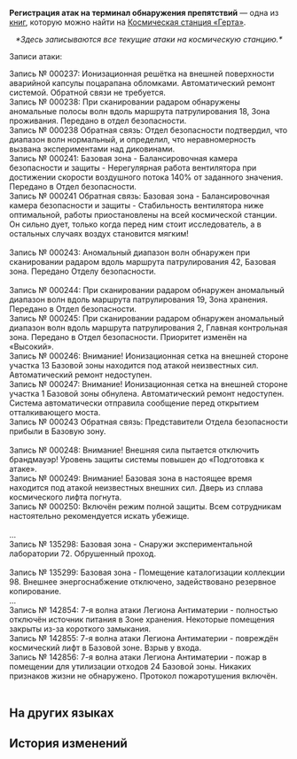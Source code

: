 {{Книга Инфобокс
|id           = 140
|Название     = Регистрация атак на терминал обнаружения препятствий
|Изображение  = Item Journal.png
|Мир          = Космическая станция «Герта»
|Томов        = 1
|Автор        = <!--нужно добавить-->
|Описание     = Во время атаки Легиона Антиматерии терминалом обнаружения препятствий космической станции «Герта» велась запись ошибок. После завершения атаки исследователь Авраам тайно оставил здесь свои записи.
|Том1         = {{tx}}
|Источник1    = {{tx|Отсутствует источник}}
|Персонажи    = 
|Фракции      = 
}}
'''Регистрация атак на терминал обнаружения препятствий''' — одна из [[Книги|книг]], которую можно найти на [[Космическая станция «Герта»]].
<!--
==Получение==
<gallery>
Книга НАЗВАНИЕ.png|НАЗВАНИЕ
Локация НАЗВАНИЕ.png|Расположение на карте. Ближайший пространственный якорь «[[НАЗВАНИЕ]]»
</gallery>
-->
<div align="center">''*Здесь записываются все текущие атаки на космическую станцию.*''</div>

Записи атаки:

Запись № 000237: Ионизационная решётка на внешней поверхности аварийной капсулы поцарапана обломками. Автоматический ремонт системой. Обратной связи не требуется.<br />
Запись № 000238: При сканировании радаром обнаружены аномальные полосы волн вдоль маршрута патрулирования 18, Зона проживания. Передано в отдел безопасности.<br />
Запись № 000238 Обратная связь: Отдел безопасности подтвердил, что диапазон волн нормальный, и определил, что неравномерность вызвана экспериментами над диковинами.<br />
Запись № 000241: Базовая зона - Балансировочная камера безопасности и защиты - Нерегулярная работа вентилятора при достижении скорости воздушного потока 140% от заданного значения. Передано в Отдел безопасности.<br />
Запись № 000241 Обратная связь: Базовая зона - Балансировочная камера безопасности и защиты - Стабильность вентилятора ниже оптимальной, работы приостановлены на всей космической станции. Он сильно дует, только когда перед ним стоит исследователь, а в остальных случаях воздух становится мягким!<br />
{{Цвет|Ключевой|''Авраам: Конструкция этого вентилятора - провал всей космической станции. Дует только на своих, а как появляется враг, то лишь поглаживает его лёгким ветерком!''}}<br />
Запись № 000243: Аномальный диапазон волн обнаружен при сканировании радаром вдоль маршрута патрулирования 42, Базовая зона. Передано Отделу безопасности.<br />
{{Цвет|Ключевой|''Авраам: Катастрофа, это начало катастрофы. 42 - несчастливое число. Если бы мы тогда включили отталкивающий мост, мы бы потеряли столько жизней? Что я делаю? Я выдвигаю гипотезу или просто фантазирую?''}}<br />
Запись № 000244: При сканировании радаром обнаружен аномальный диапазон волн вдоль маршрута патрулирования 19, Зона хранения. Передано в Отдел безопасности.<br />
Запись № 000245: При сканировании радаром обнаружен аномальный диапазон волн вдоль маршрута патрулирования 2, Главная контрольная зона. Передано в Отдел безопасности. Приоритет изменён на «Высокий».<br />
Запись № 000246: Внимание! Ионизационная сетка на внешней стороне участка 13 Базовой зоны находится под атакой неизвестных сил. Автоматический ремонт недоступен.<br />
Запись № 000247: Внимание! Ионизационная сетка на внешней стороне участка 1 Базовой зоны обнулена. Автоматический ремонт недоступен. Система автоматически отправила сообщение перед открытием отталкивающего моста.<br />
Запись № 000243 Обратная связь: Представители Отдела безопасности прибыли в Базовую зону.<br />
{{Цвет|Ключевой|''Авраам: Молодые люди, должно быть, полагают, что это ошибка работы брандмауэра! Кто бы мог представить такое нашествие саранчи? Ах! Число 243 - это конец их жизни и начало катастрофы...''}}<br />
Запись № 000248: Внимание! Внешняя сила пытается отключить брандмауэр! Уровень защиты системы повышен до «Подготовка к атаке».<br />
Запись № 000249: Внимание! Базовая зона в настоящее время находится под атакой неизвестных внешних сил. Дверь из сплава космического лифта погнута.<br />
Запись № 000250: Включён режим полной защиты. Всем сотрудникам настоятельно рекомендуется искать убежище.<br />
{{Цвет|Ключевой|''Авраам: Ведущий исследователь проводит первоклассное координирование. Она действительно пытается контролировать негативные последствия этой катастрофы. Иногда я представляю, если бы я стал одним из тех, кто не смог добраться до безопасного места. Эти звери могли бы меня просто раздавить. Если бы это случилось, кто-нибудь вспомнил бы обо мне?''}}<br />
...<br />
Запись № 135298: Базовая зона - Снаружи экспериментальной лаборатории 72. Обрушенный проход.<br />
{{Цвет|Ключевой|''Авраам: Два простых слова: обрушенный проход.''}}<br />
Запись № 135299: Базовая зона - Помещение каталогизации коллекции 98. Внешнее энергоснабжение отключено, задействовано резервное копирование.<br />
...<br />
Запись № 142854: 7-я волна атаки Легиона Антиматерии - полностью отключён источник питания в Зоне хранения. Некоторые помещения закрыты из-за короткого замыкания.<br />
Запись № 142855: 7-я волна атаки Легиона Антиматерии - повреждён космический лифт в Базовой зоне. Взрыв у входа.<br />
Запись № 142856: 7-я волна атаки Легиона Антиматерии - пожар в помещении для утилизации отходов 24 Базовой зоны. Никаких признаков жизни не обнаружено. Протокол пожаротушения включён.<br />
{{Цвет|Ключевой|''Авраам: Запись № 142857 должна идти после записи № 142856. Каждое тиканье терминала обнаружения препятствий означает конец чьих-то жизней. Может быть, я следующий? Но сколько времени я ещё протяну?''}}<br />
{{Цвет|Ключевой|''Вэнь Миндэ: Ввод команды: Приостановить доступ Авраама к записям атак терминала обнаружения препятствий''}}

==На других языках==
{{На других языках
|en   = Attack Records of the Obstacle Detection Terminal
|zhs  = 障碍判别终端的攻击记录
|zht  = 障礙判別終端機的攻擊紀錄
|ja   = バリア識別端末の攻撃記録
|ko   = 장애물 판별 장치의 공격 기록
|es   = Registro de ataques de la terminal de detección de obstáculos
|fr   = Historique des attaques du terminal de détection d'obstacles
|ru   = Регистрация атак на терминал обнаружения препятствий
|th   = บันทึกการโจมตีของเทอร์มินัลจำแนกสิ่งกีดขวาง
|vi   = Nhật Ký Tấn Công Thiết Bị Đầu Cuối Phát Hiện Chướng Ngại Vật
|de   = Angriffsprotokoll des Terminals für Hinderniserkennung
|id   = Catatan Serangan dari Terminal Deteksi Rintangan
|pt   = Registros de Ataque do Terminal de Detecção de Obstáculos
}}

==История изменений==
{{История изменений|2.7}}